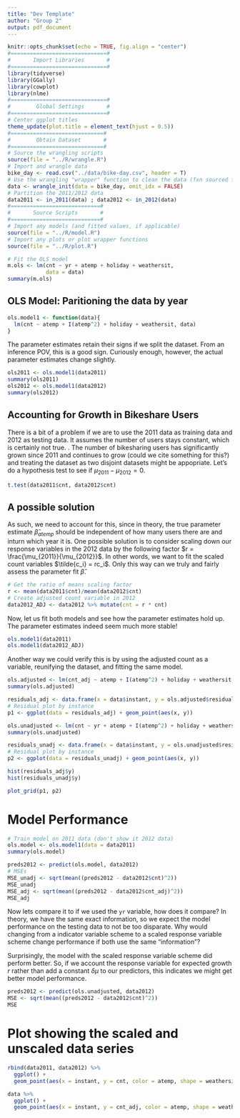 ```yaml
---
title: "Dev Template"
author: "Group 2"
output: pdf_document
---
```


```r
knitr::opts_chunk$set(echo = TRUE, fig.align = "center")
#==============================#
#       Import Libraries       #
#==============================#
library(tidyverse)
library(GGally)
library(cowplot)
library(nlme)
#==============================#
#        Global Settings       #
#==============================#
# Center ggplot titles
theme_update(plot.title = element_text(hjust = 0.5))
#=============================#
#        Obtain Dataset       #
#=============================#
# Source the wrangling scripts
source(file = "../R/wrangle.R")
# Import and wrangle data
bike_day <- read.csv("../data/bike-day.csv", header = T)
# Use the wrangling "wrapper" function to clean the data (fxn sourced from wrangle.R)
data <- wrangle_init(data = bike_day, omit_idx = FALSE)
# Partition the 2011/2012 data
data2011 <- in_2011(data) ; data2012 <- in_2012(data)
#============================#
#       Source Scripts       #
#============================#
# Import any models (and fitted values, if applicable)
source(file = "../R/model.R")
# Import any plots or plot wrapper functions
source(file = "../R/plot.R")
```

```r
# Fit the OLS model
m.ols <- lm(cnt ~ yr + atemp + holiday + weathersit,
            data = data)
summary(m.ols)
```

\newpage

## OLS Model: Paritioning the data by year

```r
ols.model1 <- function(data){
  lm(cnt ~ atemp + I(atemp^2) + holiday + weathersit, data)
}
```

The parameter estimates retain their signs if we split the dataset. From an inference POV, this is a good sign. Curiously enough, however, the actual parameter estimates change slightly.

```r
ols2011 <- ols.model1(data2011)
summary(ols2011)
ols2012 <- ols.model1(data2012)
summary(ols2012)
```

\newpage

## Accounting for Growth in Bikeshare Users

There is a bit of a problem if we are to use the 2011 data as training data and 2012 as testing data. It assumes the number of users stays constant, which is certainly not true. \textbf{This is critical since our response variable is a count}. The number of bikesharing users has significantly grown since 2011 and continues to grow (could we cite something for this?) and treating the dataset as two disjoint datasets might be appopriate. Let's do a hypothesis test to see if $\mu_{2011} - \mu_{2012} = 0$.

```r
t.test(data2011$cnt, data2012$cnt)
```

## A possible solution

As such, we need to account for this, since in theory, the true parameter estimate $\hat{\beta}_{atemp}$ should be independent of how many users there are and inturn which year it is. One possible solution is to consider scaling down our response variables in the 2012 data by the following factor $r = \frac{\mu_{2011}}{\mu_{2012}}$. In other words, we want to fit the scaled count variables $\tilde{c_i} = rc_i$. Only this way can we truly and fairly assess the parameter fit $\hat{\beta}$. 

```r
# Get the ratio of means scaling factor
r <- mean(data2011$cnt)/mean(data2012$cnt)
# Create adjusted count variable in 2012
data2012_ADJ <- data2012 %>% mutate(cnt = r * cnt)
```

Now, let us fit both models and see how the parameter estimates hold up. The parameter estimates indeed seem much more stable!

```r
ols.model1(data2011)
ols.model1(data2012_ADJ)
```

Another way we could verify this is by using the adjusted count as a variable, reunifying the dataset, and fitting the same model.

```r
ols.adjusted <- lm(cnt_adj ~ atemp + I(atemp^2) + holiday + weathersit, data = data)
summary(ols.adjusted)
```

```r
residuals_adj <- data.frame(x = data$instant, y = ols.adjusted$residuals)
# Residual plot by instance
p1 <- ggplot(data = residuals_adj) + geom_point(aes(x, y))
```

```r
ols.unadjusted <- lm(cnt ~ yr + atemp + I(atemp^2) + holiday + weathersit, data = data)
summary(ols.unadjusted)
```

```r
residuals_unadj <- data.frame(x = data$instant, y = ols.unadjusted$residuals)
# Residual plot by instance
p2 <- ggplot(data = residuals_unadj) + geom_point(aes(x, y))
```

```r
hist(residuals_adj$y)
hist(residuals_unadj$y)
```


```r
plot_grid(p1, p2)
```

\newpage

# Model Performance

```r
# Train model on 2011 data (don't show it 2012 data)
ols.model <- ols.model1(data = data2011) 
summary(ols.model)
```

```r
preds2012 <- predict(ols.model, data2012)
# MSEs
MSE_unadj <- sqrt(mean((preds2012 - data2012$cnt)^2))
MSE_unadj
MSE_adj <- sqrt(mean((preds2012 - data2012$cnt_adj)^2))
MSE_adj
```

Now lets compare it to if we used the `yr` variable, how does it compare? In theory, we have the same exact information, so we expect the model performance on the testing data to not be too disparate. Why would changing from a indicator variable scheme to a scaled response variable scheme change performance if both use the same "information"?

Surprisingly, the model with the scaled response variable scheme did perform better. So, if we account the response variable for expected growth $r$ rather than add a constant $\delta \mu$ to our predictors, this indicates we might get better model performance. 

```r
preds2012 <- predict(ols.unadjusted, data2012)
MSE <- sqrt(mean((preds2012 - data2012$cnt)^2))
MSE
```

\newpage

# Plot showing the scaled and unscaled data series

```r
rbind(data2011, data2012) %>%
  ggplot() +
  geom_point(aes(x = instant, y = cnt, color = atemp, shape = weathersit))
```

```r
data %>%
  ggplot() +
  geom_point(aes(x = instant, y = cnt_adj, color = atemp, shape = weathersit))
```






